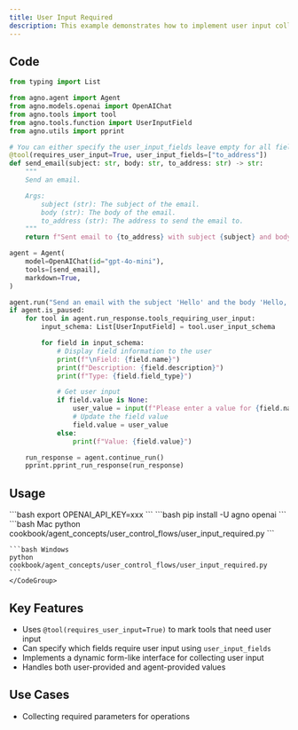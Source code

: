 ```yaml
---
title: User Input Required
description: This example demonstrates how to implement user input collection during agent execution, allowing users to provide specific information for tool parameters.
---
```


## Code

```python cookbook/agent_concepts/user_control_flows/user_input_required.py
from typing import List

from agno.agent import Agent
from agno.models.openai import OpenAIChat
from agno.tools import tool
from agno.tools.function import UserInputField
from agno.utils import pprint

# You can either specify the user_input_fields leave empty for all fields to be provided by the user
@tool(requires_user_input=True, user_input_fields=["to_address"])
def send_email(subject: str, body: str, to_address: str) -> str:
    """
    Send an email.

    Args:
        subject (str): The subject of the email.
        body (str): The body of the email.
        to_address (str): The address to send the email to.
    """
    return f"Sent email to {to_address} with subject {subject} and body {body}"

agent = Agent(
    model=OpenAIChat(id="gpt-4o-mini"),
    tools=[send_email],
    markdown=True,
)

agent.run("Send an email with the subject 'Hello' and the body 'Hello, world!'")
if agent.is_paused:
    for tool in agent.run_response.tools_requiring_user_input:
        input_schema: List[UserInputField] = tool.user_input_schema

        for field in input_schema:
            # Display field information to the user
            print(f"\nField: {field.name}")
            print(f"Description: {field.description}")
            print(f"Type: {field.field_type}")

            # Get user input
            if field.value is None:
                user_value = input(f"Please enter a value for {field.name}: ")
                # Update the field value
                field.value = user_value
            else:
                print(f"Value: {field.value}")

    run_response = agent.continue_run()
    pprint.pprint_run_response(run_response)
```

## Usage

<Steps>
  <Snippet file="create-venv-step.mdx" />

  <Step title="Set your API key">
    ```bash
    export OPENAI_API_KEY=xxx
    ```
  </Step>

  <Step title="Install libraries">
    ```bash
    pip install -U agno openai
    ```
  </Step>

  <Step title="Run Example">
    <CodeGroup>
    ```bash Mac
    python cookbook/agent_concepts/user_control_flows/user_input_required.py
    ```

    ```bash Windows
    python cookbook/agent_concepts/user_control_flows/user_input_required.py
    ```
    </CodeGroup>
  </Step>
</Steps>

## Key Features

- Uses `@tool(requires_user_input=True)` to mark tools that need user input
- Can specify which fields require user input using `user_input_fields`
- Implements a dynamic form-like interface for collecting user input
- Handles both user-provided and agent-provided values

## Use Cases

- Collecting required parameters for operations